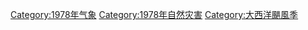 [[Category:1978年气象|Category:1978年气象]]
[[Category:1978年自然灾害|Category:1978年自然灾害]]
[[Category:大西洋颶風季|Category:大西洋颶風季]]